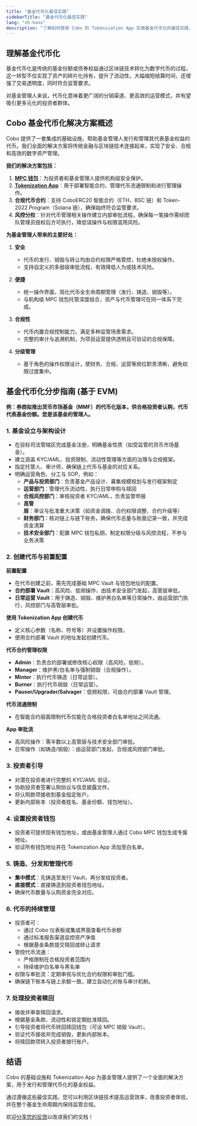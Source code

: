 ```yaml
---
title: "基金代币化最佳实践"
sidebarTitle: "基金代币化最佳实践"
lang: "zh-hans"
description: "了解如何使用 Cobo 的 Tokenization App 实施基金代币化的最佳实践，覆盖从基金设立到投资者赎回的全流程。"
---
```


## 理解基金代币化

基金代币化是传统的基金份额或债券权益通过区块链技术转化为数字代币的过程。这一转型不仅实现了资产的碎片化持有，提升了流动性，大幅缩短结算时间，还增强了交易透明度，同时符合监管要求。

对基金管理人来说，代币化意味着更广阔的分销渠道、更高效的运营模式，并有望吸引更多元化的投资者群体。

## Cobo 基金代币化解决方案概述

Cobo 提供了一套集成的基础设施，帮助基金管理人发行和管理其代表基金权益的代币。我们全面的解决方案将传统金融与区块链技术连接起来，实现了安全、合规和高效的数字资产管理。

**我们的解决方案包括：**
1. [**MPC 钱包**](/cn/portal/mpc-wallets/introduction)：为投资者和基金管理人提供机构级安全保护。
2. [**Tokenization App**](/cn/apps/tokenization/introduction)：用于部署智能合约、管理代币流通限制和进行管理操作。 
3. **合规代币合约**：支持 CoboERC20 智能合约（ETH、BSC 链）和 Token-2022 Program（Solana 链），确保始终符合监管要求。  
4. **风控分权**：针对代币管理相关操作建立内部审批流程，确保每一笔操作需经团队管理员授权后方可执行，降低误操作与权限滥用风险。  

**为基金管理人带来的主要好处：**

1. **安全**  
   - 代币的发行、销毁与转让均由合约权限严格管控，杜绝未授权操作。  
   - 支持自定义的多层级审批流程，有效降低人为或技术风险。  

2. **便捷**  
   - 统一操作界面，简化代币全生命周期管理（发行、铸造、销毁等）。  
   - 与机构级 MPC 钱包托管深度结合，资产与代币管理可在同一体系下完成。  

3. **合规性**  
   - 代币内置合规控制能力，满足多种监管场景需求。  
   - 完整的审计与追溯机制，为项目运营提供透明且可验证的合规保障。  

4. **分级管理**  
   - 基于角色的操作权限设计，使财务、合规、运营等岗位职责清晰，避免权限过度集中。  

## 基金代币化分步指南 (基于 EVM)

**例：券商拟推出货币市场基金（MMF）的代币化版本，供合格投资者认购，代币代表基金份额。您是该基金的管理人。**

### 1. 基金设立与架构设计
- 在目标司法管辖区完成基金注册，明确基金性质（如受监管的货币市场基金）。  
- 建立涵盖 KYC/AML、投资限制、流动性管理等方面的治理与合规框架。  
- 指定托管人、审计师，确保链上代币与基金的对应关系。  
- 明确运营角色、分工与 SOP，例如：  
  - **产品与投资部门**：负责基金产品设计、募集规模规划与发行框架制定  
  - **运营部门**：管理代币流动性，执行日常申购与赎回  
  - **合规风控部门**：审核投资者 KYC/AML，负责监管申报  
  - **高管层**：审议与批准重大决策（如资金调拨、合约权限调整、合约升级等）  
  - **财务部门**：核对链上与链下账务，确保代币总量与账面记录一致，并完成资金清算  
  - **技术安全部门**：配置 MPC 钱包私钥，制定权限分级与风控流程，不参与业务决策  

### 2. 创建代币与前置配置

**前置配置**  
- 在代币创建之前，需先完成基础 MPC Vault 与钱包地址的配置。  
- **合约部署 Vault**：高风险、低频操作，由技术安全部门发起，高管层审批。  
- **日常运营 Vault**：用于铸造、销毁、维护黑白名单等日常操作，由运营部门执行，风控部门与高管层审批。  

**使用 Tokenization App 创建代币**  
- 定义核心参数（名称、符号等）并设置操作权限。  
- 使用合约部署 Vault 的地址发起创建代币。  

**代币合约管理权限**  
- **Admin**：负责合约部署或修改核心权限（高风险，低频）。  
- **Manager**：维护黑/白名单与强制销毁（合规操作）。  
- **Minter**：执行代币铸造（日常运营）。  
- **Burner**：执行代币销毁（日常运营）。  
- **Pauser/Upgrader/Salvager**：低频权限，可由合约部署 Vault 管理。  

**代币流通限制**  
- 在智能合约层面限制代币仅能在合格投资者白名单地址之间流通。  

**App 审批流**  
- 高风险操作：需半数以上高管层与技术安全部门审批。  
- 日常操作（如铸造/销毁）：由运营部门发起，合规或风控部门审批。  

### 3. 投资者引导
- 对潜在投资者进行完整的 KYC/AML 验证。  
- 协助投资者签署认购协议与信息披露文件。  
- 将认购款项接收到基金指定账户。  
- 更新内部账本（投资者姓名、基金份额、钱包地址）。  

### 4. 设置投资者钱包
- 投资者可提供现有钱包地址，或由基金管理人通过 Cobo MPC 钱包生成专属地址。  
- 验证所有钱包地址并在 Tokenization App 添加至白名单。  

### 5. 铸造、分发和管理代币
- **集中模式**：先铸造至发行 Vault，再分发给投资者。  
- **直接模式**：直接铸造到投资者钱包地址。  
- 确保代币数量与认购资金完全对应。  

### 6. 代币的持续管理
- 投资者可：  
  - 通过 Cobo 仪表板或集成界面查看代币余额  
  - 通过标准报告渠道监控资产净值  
  - 根据基金条款提交赎回或转让请求  
- 管控代币流通：  
  - 严格限制在合格投资者范围内  
  - 持续维护白名单与黑名单  
- 权限与审批流：定期审视与优化合约权限和审批门槛。  
- 确保链下账本与链上余额一致，建立自动化对账与审计机制。  

### 7. 处理投资者赎回
- 接收并审查赎回请求。  
- 根据基金条款、流动性和锁定期批准赎回。  
- 引导投资者将代币转回赎回钱包（可设 MPC 销毁 Vault）。  
- 验证代币接收并完成销毁，更新内部账本。  
- 将赎回款项转入投资者银行账户。  

## 结语

Cobo 的基础设施和 Tokenization App 为基金管理人提供了一个全面的解决方案，用于发行和管理代币化的基金权益。

通过遵循这些最佳实践，您可以利用区块链技术提高运营效率，改善投资者体验，并在整个基金生命周期内保持监管合规。

<Tip>欢迎[分享您的反馈](https://forms.zohopublic.com/cobo/form/DocumentFeedbackForm/formperma/QvLOhxJv1_JMsJ-1dleZ8Itb_7rzN-LtgvsDdxosoVI?referrername=manuals)以改进我们的文档！</Tip>
